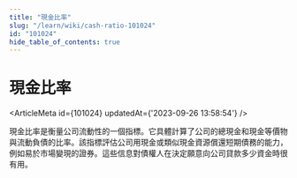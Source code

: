 ```yaml
---
title: "現金比率"
slug: "/learn/wiki/cash-ratio-101024"
id: "101024"
hide_table_of_contents: true
---
```



# 現金比率

<ArticleMeta id={101024} updatedAt={'2023-09-26 13:58:54'} />
<div className='border-solid border-b border-t-0 my-4 border-[var(--ifm-color-gray-300)]' />

現金比率是衡量公司流動性的一個指標。它具體計算了公司的總現金和現金等價物與流動負債的比率。該指標評估公司用現金或類似現金資源償還短期債務的能力，例如易於市場變現的證券。這些信息對債權人在決定願意向公司貸款多少資金時很有用。
